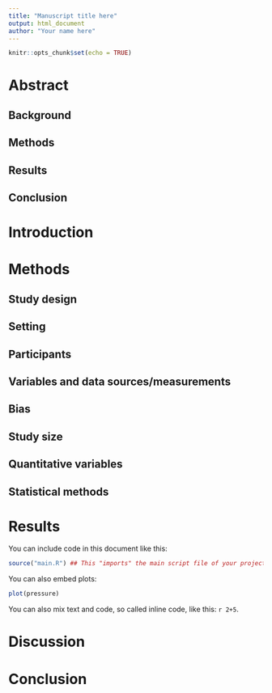 ```yaml
---
title: "Manuscript title here"
output: html_document
author: "Your name here"
---
```


```r
knitr::opts_chunk$set(echo = TRUE)
```

<!-- This is an R Markdown document. Markdown is a simple formatting
syntax for authoring HTML, PDF, and MS Word documents. For more
details on using R Markdown see http://rmarkdown.rstudio.com -->

<!-- This is a comment and will not be present in the compiled
document. Try "knitting" this document by clicking the knit button up
to the left, or by running `rmarkdown::render("manuscript.Rmd")` in
the console and you should only see headings -->

<!-- Structure and most comments are from the Strengthening the
reporting of observational studies in epidemiology (STROBE) statement,
see https://www.strobe-statement.org/. For more explanations see the
paper Strengthening the Reporting of Observational Studies in
Epidemiology (STROBE):explanation and elaboration.  -->

<!-- Indicate the study’s design with a commonly used term in the
title, for example: "Associations between resuscitation interventions
and opportunities for improvement in adult trauma patients: A cohort
study" -->

Abstract
========

<!-- Provide in the abstract an informative and balanced summary of
what was done and what was found. Not more than 300 words. -->

Background
----------

Methods
-------

Results
-------

Conclusion
----------

Introduction
============

<!-- Explain the scientific background and rationale for the
investigation being reported. End by stating the aim or specific
objectives, including any prespecified hypotheses. The introduction
should not be longer than 1-1.5 pages, typically 4-5 paragraphs, each
6-8 lines long. Support every statement with a citation -->

Methods 
=======

Study design
------------

<!-- Present key elements of study design -->

Setting
-------

<!-- Describe the setting, locations, and relevant dates, including
periods of recruitment, exposure, follow-up, and data collection -->

Participants
------------

<!-- Cohort study: Give the eligibility criteria, and the sources and
methods of selection of participants. Describe methods of
follow-up. For matched studies, give matching criteria and number of
exposed and unexposed -->

<!-- Case-control study: Give the eligibility criteria, and the
sources and + methods of case ascertainment and control
selection. Give the rationale for the choice of cases and
controls. For matched studies, give matching criteria and the number
of controls per case -->

<!-- Cross-sectional study: Give the eligibility criteria, and the
sources and methods of selection of participants -->

Variables and data sources/measurements
---------------------------------------

<!-- Clearly define all outcomes, exposures, predictors, potential
confounders, and effect modifiers. Give diagnostic criteria, if
applicable. For each variable of interest, give sources of data and
details of methods of assessment (measurement). Describe comparability
of assessment methods if there is more than one group -->

Bias 
----

<!-- Describe any efforts to address potential sources of bias -->

Study size 
----------

<!-- Explain how the study size was arrived at -->

Quantitative variables
----------------------

<!-- Explain how quantitative variables were handled in the
analyses. If applicable, describe which groupings were chosen and why
-->

Statistical methods
-------------------

<!-- 

(a) Describe all statistical methods, including those used to control
for confounding

(b) Describe any methods used to examine subgroups and interactions

(c) Explain how missing data were addressed 

(d) 

Cohort study: If applicable, explain how loss to follow-up was addressed 

Case-control study:If applicable, explain how matching of cases and
controls was addressed

Cross-sectional study: If applicable, describe analytical methods
taking account of sampling strategy

(e) Describe any sensitivity analyses
-->

Results
=======

<!-- 

Participants
------------

(a) Report numbers of individuals at each stage of study—eg numbers
potentially eligible, examined for eligibility, confirmed eligible,
included in the study, completing follow-up, and analysed

(b) Give reasons for non-participation at each stage

(c) Consider use of a flow diagram

Descriptive data
----------------

(a) Give characteristics of study participants (eg demographic,
clinical, social) and information on exposures and potential
confounders

(b) Indicate number of participants with missing data for each
variable of interest

(c) Cohort study — Summarise follow-up time (eg, average and total
amount)

Outcome data
------------

Cohort study — Report numbers of outcome events or summary measures
over time

Case-control study — Report numbers in each exposure category, or
summary measures of exposure

Cross-sectional study — Report numbers of outcome events or summary
measures

Main results
------------

(a) Give unadjusted estimates and, if applicable, confounder-adjusted
estimates and their precision (eg, 95% confidence interval). Make
clear which confounders were adjusted for and why they were included

(b) Report category boundaries when continuous variables were
categorized

(c) If relevant, consider translating estimates of relative risk into
absolute risk for a meaningful time period

Other analyses 
--------------

Report other analyses done—eg analyses of subgroups and interactions,
and sensitivity analyses 
-->

You can include code in this document like this:

```r
source("main.R") ## This "imports" the main script file of your project and run any code in it
```

You can also embed plots:

```r
plot(pressure)
```

You can also mix text and code, so called inline code, like this: `r 2+5`.

Discussion
==========

<!--

Key results
-----------
Summarise key results with reference to study objectives

Limitations
-----------

Discuss limitations of the study, taking into account sources of
potential bias or imprecision.  Discuss both direction and magnitude
of any potential bias

Interpretation
--------------

Give a cautious overall interpretation of results considering
objectives, limitations, multiplicity of analyses, results from
similar studies, and other relevant evidence

Generalisability
----------------

Discuss the generalisability (external validity) of the study results

-->

Conclusion
==========

<!-- Give a short conclusion, corresponding to the aim -->
